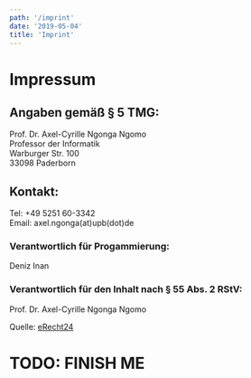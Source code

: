 ```yaml
---
path: '/imprint'
date: '2019-05-04'
title: 'Imprint'
---
```


# Impressum

## Angaben gemäß § 5 TMG:

Prof. Dr. Axel-Cyrille Ngonga Ngomo  
Professor der Informatik  
Warburger Str. 100  
33098 Paderborn

## Kontakt:

Tel: +49 5251 60-3342  
Email: axel.ngonga(at)upb(dot)de

### Verantwortlich für Progammierung:

Deniz Inan

### Verantwortlich für den Inhalt nach § 55 Abs. 2 RStV:

Prof. Dr. Axel-Cyrille Ngonga Ngomo

Quelle: [eRecht24](https://www.e-recht24.de/)

# TODO: FINISH ME
